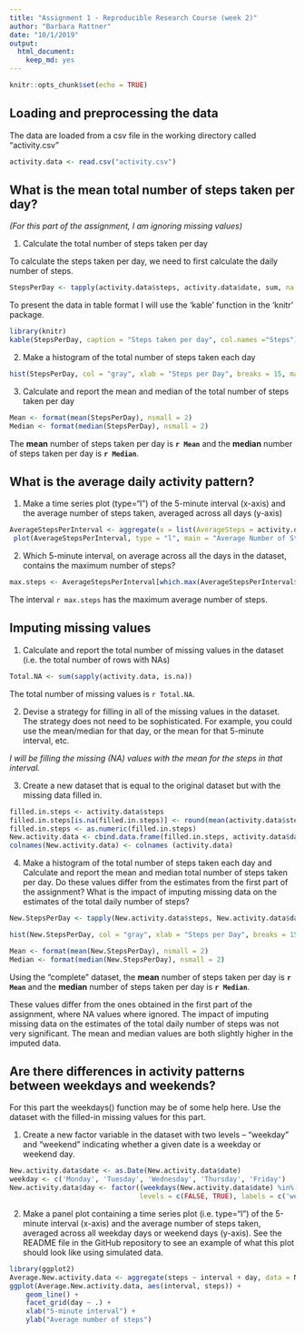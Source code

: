 ---
title: "Assignment 1 - Reproducible Research Course (week 2)"
author: "Barbara Rattner"
date: "10/1/2019"
output: 
  html_document: 
    keep_md: yes
---

```{r setup, include=FALSE}
knitr::opts_chunk$set(echo = TRUE)
```

## Loading and preprocessing the data

The data are loaded from a csv file in the working directory called "activity.csv"

```{r}
activity.data <- read.csv("activity.csv")
```

## What is the mean total number of steps taken per day?

*(For this part of the assignment, I am ignoring missing values)*

1. Calculate the total number of steps taken per day

To calculate the steps taken per day, we need to first calculate the daily number of steps.

```{r}
StepsPerDay <- tapply(activity.data$steps, activity.data$date, sum, na.rm = TRUE)
```
To present the data in table format I will use the 'kable' function in the 'knitr' package.

```{r}
library(knitr)
kable(StepsPerDay, caption = "Steps taken per day", col.names ="Steps")
```

2. Make a histogram of the total number of steps taken each day

```{r}
hist(StepsPerDay, col = "gray", xlab = "Steps per Day", breaks = 15, main = paste("Frequency of" , "total number of steps taken in a day")) 
```

3. Calculate and report the mean and median of the total number of steps taken per day

```{r}
Mean <- format(mean(StepsPerDay), nsmall = 2)
Median <- format(median(StepsPerDay), nsmall = 2)
```

The **mean** number of steps taken per day is **`r Mean`** and the **median** number of steps taken per day is **`r Median`**.


## What is the average daily activity pattern?

1. Make a time series plot (type="l") of the 5-minute interval (x-axis) and the average number of steps taken, averaged across all days (y-axis)

``` {r}
AverageStepsPerInterval <- aggregate(x = list(AverageSteps = activity.data$steps), by = list(Interval = activity.data$interval), FUN=mean, na.rm = TRUE)
 plot(AverageStepsPerInterval, type = "l", main = "Average Number of Steps Taken Daily in Each Interval", xlab = "5-Minute Interval", ylab = "Average Number of Steps")
```

2. Which 5-minute interval, on average across all the days in the dataset, contains the maximum number of steps?

```{r}
max.steps <- AverageStepsPerInterval[which.max(AverageStepsPerInterval$AverageSteps),1]
```

The interval `r max.steps` has the maximum average number of steps.

## Imputing missing values

1. Calculate and report the total number of missing values in the dataset (i.e. the total number of rows with NAs)

```{r}
Total.NA <- sum(sapply(activity.data, is.na))
```

The total number of missing values is `r Total.NA`.

2. Devise a strategy for filling in all of the missing values in the dataset. The strategy does not need to be sophisticated. For example, you could use the mean/median for that day, or the mean for that 5-minute interval, etc.

*I will be filling the missing (NA) values with the mean for the steps in that interval.*

3. Create a new dataset that is equal to the original dataset but with the missing data filled in.

```{r}
filled.in.steps <- activity.data$steps
filled.in.steps[is.na(filled.in.steps)] <- round(mean(activity.data$steps, na.rm = TRUE))
filled.in.steps <- as.numeric(filled.in.steps)
New.activity.data <- cbind.data.frame(filled.in.steps, activity.data$date, activity.data$interval)
colnames(New.activity.data) <- colnames (activity.data)
```
4. Make a histogram of the total number of steps taken each day and Calculate and report the mean and median total number of steps taken per day. Do these values differ from the estimates from the first part of the assignment? What is the impact of imputing missing data on the estimates of the total daily number of steps?
```{r}
New.StepsPerDay <- tapply(New.activity.data$steps, New.activity.data$date, sum, na.rm = TRUE)

hist(New.StepsPerDay, col = "gray", xlab = "Steps per Day", breaks = 15, main = paste("Frequency of" , "total number of steps taken in a day")) 

Mean <- format(mean(New.StepsPerDay), nsmall = 2)
Median <- format(median(New.StepsPerDay), nsmall = 2)
```

Using the "complete" dataset, the **mean** number of steps taken per day is **`r Mean`** and the **median** number of steps taken per day is **`r Median`**.

These values differ from the ones obtained in the first part of the assignment, where NA values where ignored. The impact of imputing missing data on the estimates of the total daily number of steps was not very significant. The mean and median values are both slightly higher in the imputed data.


## Are there differences in activity patterns between weekdays and weekends?

For this part the weekdays() function may be of some help here. Use the dataset with the filled-in missing values for this part.

1. Create a new factor variable in the dataset with two levels – “weekday” and “weekend” indicating whether a given date is a weekday or weekend day.

```{r}
New.activity.data$date <- as.Date(New.activity.data$date)
weekday <- c('Monday', 'Tuesday', 'Wednesday', 'Thursday', 'Friday')
New.activity.data$day <- factor((weekdays(New.activity.data$date) %in% weekday),
                                levels = c(FALSE, TRUE), labels = c('weekend','weekday'))
```

2. Make a panel plot containing a time series plot (i.e. type="l") of the 5-minute interval (x-axis) and the average number of steps taken, averaged across all weekday days or weekend days (y-axis). See the README file in the GitHub repository to see an example of what this plot should look like using simulated data.

``` {r}
library(ggplot2)
Average.New.activity.data <- aggregate(steps ~ interval + day, data = New.activity.data, mean)
ggplot(Average.New.activity.data, aes(interval, steps)) + 
    geom_line() + 
    facet_grid(day ~ .) +
    xlab("5-minute interval") + 
    ylab("Average number of steps")
```